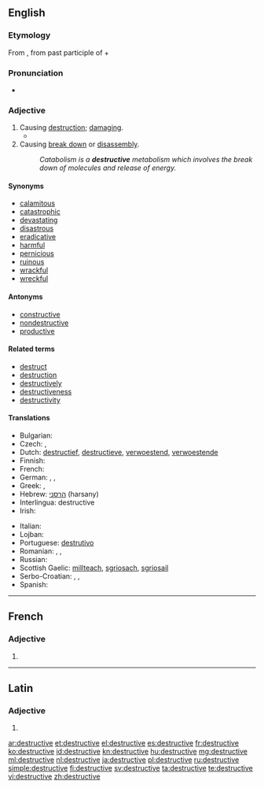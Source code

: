 ==English==

===Etymology===
From {{etyl|la|en}} {{term|destructivus|lang=la}}, from past participle of {{term|destruo|destruere|lang=la|to tear down, destroy}} + {{term|-ivus||lang=la}}

===Pronunciation===
* {{a|UK}} {{IPA|/dɪˈstɹʌktɪv/|/dɪˈstɹʊktɪv/}}

===Adjective===
{{en-adj}}

# Causing [[destruction]]; [[damage|damaging]].
#* {{quote-news
|year=2013
|date=February 14
|author=Scott Tobias
|title=Film: Reviews: A Good Day To Die Hard
|work=The Onion AV Club
|url=http://www.avclub.com/articles/a-good-day-to-die-hard,92496/
|page=
|passage=After rescuing his estranged daughter in the last film, Live Free Or Die Hard, Willis heads to Russia to rescue his estranged son (Jai Courtney), a CIA agent on a mission to protect a whistleblower (Sebastian Koch) from a corrupt government official (Sergei Kolesnikov) with no shortage of '''destructive''' resources at his disposal.}}
# Causing [[break down]] or [[disassembly]].
#: ''Catabolism is a '''destructive''' metabolism which involves the break down of molecules and release of energy.''

====Synonyms====
* [[calamitous]]
* [[catastrophic]]
* [[devastate|devastating]]
* [[disastrous]]
* [[eradicative]]
* [[harmful]]
* [[pernicious]]
* [[ruinous]]
* [[wrackful]]
* [[wreckful]]

====Antonyms====
* [[constructive]]
* [[nondestructive]]
* [[productive]]

====Related terms====
* [[destruct]]
* [[destruction]]
* [[destructively]]
* [[destructiveness]]
* [[destructivity]]

====Translations====
{{trans-top|causing destruction; damaging}}
* Bulgarian: {{t+|bg|разрушителен}}
* Czech: {{t-|cs|ničivý}}, {{t-|cs|destruktivní}}
* Dutch: [[destructief]], [[destructieve]], [[verwoestend]], [[verwoestende]]
* Finnish: {{t-|fi|tuhoisa}}
* French: {{t+|fr|destructif}}
* German: {{t+|de|destruktiv}}, {{t+|de|schädlich}}, {{t-|de|zerstörend}}
* Greek: {{t+|el|καταστροφικός|m|tr=katastrofikos}}, {{t+|el|καταστρεπτικός|m|tr=katastreptikos}}
* Hebrew: [[הרסני]] (harsany)
* Interlingua: destructive
* Irish: {{t|ga|urbhadhach}}
{{trans-mid}}
* Italian: {{t+|it|distruttivo}}
* Lojban: {{t-|jbo|daspo}}
* Portuguese: [[destrutivo]]
* Romanian: {{t-|ro|distructiv|m|n}}, {{t-|ro|ditrugător|m|n}}, {{t-|ro|dstrugător|m|n}}
* Russian: {{t+|ru|разрушительный}}
* Scottish Gaelic: [[millteach]], [[sgriosach]], [[sgriosail]]
* Serbo-Croatian: {{t-|sh|razoran|alt=rázōran}}, {{t-|sh|destruktivan|alt=dȅstruktīvan}}, {{t-|sh|rušilački|alt=rùšilačkī}}
* Spanish: {{t-|es|destructivo}}
{{trans-bottom}}

----

==French==

===Adjective===
{{fr-adj-form}} {{f}}

# {{form of|feminine|[[destructif]]|lang=fr}}

----

==Latin==

===Adjective===
{{la-adj-form|dēstructīve}}

# {{inflection of|destructivus|dēstructīvus|voc|m|s|lang=la}}

[[ar:destructive]]
[[et:destructive]]
[[el:destructive]]
[[es:destructive]]
[[fr:destructive]]
[[ko:destructive]]
[[id:destructive]]
[[kn:destructive]]
[[hu:destructive]]
[[mg:destructive]]
[[ml:destructive]]
[[nl:destructive]]
[[ja:destructive]]
[[pl:destructive]]
[[ru:destructive]]
[[simple:destructive]]
[[fi:destructive]]
[[sv:destructive]]
[[ta:destructive]]
[[te:destructive]]
[[vi:destructive]]
[[zh:destructive]]